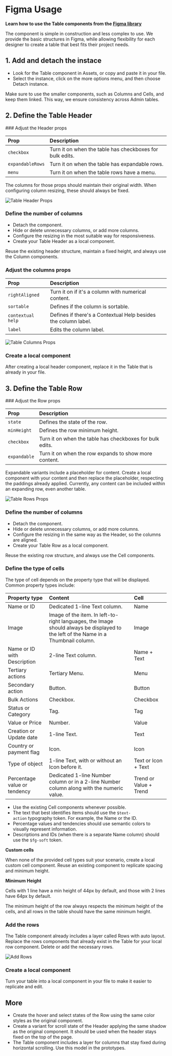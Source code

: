 # Figma Usage

**Learn how to use the Table components from the [Figma library](https://www.figma.com/file/PWGSQ26U55u8E34JWn9ZYE/%5BDO-NOT-USE%5D-Shoreline-%E2%80%93-Components?type=design&t=m2KFHrOvep58vRjm-6)**

The component is simple in construction and less complex to use. We provide the basic structures in Figma, while allowing flexibility for each designer to create a table that best fits their project needs.

## 1. Add and detach the instace
- Look for the Table component in Assets, or copy and paste it in your file.
- Select the instance, click on the more options menu, and then choose Detach instance.


<Callout type="warning" emoji="💡">
  Make sure to use the smaller components, such as Columns and Cells, and keep them linked. This way, we ensure consistency across Admin tables.
</Callout>

## 2. Define the Table Header


<Steps>
### Adjust the Header props

| Prop        | Description |
| :------------ | :--------- |
| `checkbox`       |    Turn it on when the table has checkboxes for bulk edits. |
| `expandableRows` |   Turn it on when the table has expandable rows.            |
| `menu`           |   Turn it on when the table rows have a menu.               |

<Callout type="warning" emoji="💡">
  The columns for those props should maintain their original width. When configuring column resizing, these should always be fixed.
</Callout>

![Table Header Props](/assets/table-figma-header.webp)

### Define the number of columns

- Detach the component.
- Hide or delete unnecessary columns, or add more columns.
- Configure the resizing in the most suitable way for responsiveness.
- Create your Table Header as a local component.

<Callout type="warning" emoji="💡">
  Reuse the existing header structure, maintain a fixed height, and always use the Column components.
</Callout>

### Adjust the columns props

| Prop        | Description |
| :------------ | :--------- |
| `rightAligned`       |    Turn it on if it's a column with numerical content. |
| `sortable` |   Defines if the column is sortable.            |
| `contextual help`           |   Defines if there's a Contextual Help besides the column label.               |
| `label` |   Edits the column label.            |

![Table Columns Props](/assets/table-figma-columns.webp)

### Create a local component

After creating a local header component, replace it in the Table that is already in your file.

</Steps>

## 3. Define the Table Row

<Steps>
### Adjust the Row props

| Prop        | Description |
| :------------ | :--------- |
| `state`       |    Defines the state of the row. |
| `minHeight` |   Defines the row minimum height.             |
| `checkbox`           |   Turn it on when the table has checkboxes for bulk edits.               |
| `expandable` |   Turn it on when the row expands to show more content.             |

Expandable variants include a placeholder for content. Create a local component with your content and then replace the placeholder, respecting the paddings already applied. Currently, any content can be included within an expanding row, even another table.

![Table Rows Props](/assets/table-figma-rows.webp)

### Define the number of columns

- Detach the component.
- Hide or delete unnecessary columns, or add more columns.
- Configure the resizing in the same way as the Header, so the columns are aligned.
- Create your Table Row as a local component.

<Callout type="warning" emoji="💡">
  Reuse the existing row structure, and always use the Cell components.
</Callout>

### Define the type of cells

The type of cell depends on the property type that will be displayed. Common property types include:

| Property type | Content | Cell |
| :--- | :--- | :--- |
| Name or ID | Dedicated 1-line Text column. | Name  |
| Image | Image of the item. In left-to-right languages, the Image should always be displayed to the left of the Name in a Thumbnail column. | Image  |
| Name or ID with Description | 2-line Text column. | Name + Text |
| Tertiary actions | Tertiary Menu. | Menu |
| Secondary action | Button. | Button |
| Bulk Actions | Checkbox. | Checkbox |
| Status or Category | Tag. | Tag |
| Value or Price | Number. | Value |
| Creation or Update date | 1-line Text. | Text |
| Country or payment flag | Icon. | Icon  |
| Type of object | 1-line Text, with or without an Icon before it. | Text or Icon + Text |
| Percentage value or tendency | Dedicated 1-line Number column or in a 2-line Number column along with the numeric value. | Trend or Value + Trend |

- Use the existing Cell components whenever possible.
- The text that best identifies items should use the `$text-action` typography token. For example, the Name or the ID.
- Percentage values and tendencies should use semantic colors to visually represent information.
- Descriptions and IDs (when there is a separate Name column) should use the `$fg-soft` token.

**Custom cells**

When none of the provided cell types suit your scenario, create a local custom cell component. Reuse an existing component to replicate spacing and minimum height.

**Minimum Height**

Cells with 1 line have a min height of 44px by default, and those with 2 lines have 64px by default.

The minimum height of the row always respects the minimum height of the cells, and all rows in the table should have the same minimum height.

### Add the rows

The Table component already includes a layer called Rows with auto layout. Replace the rows components that already exist in the Table for your local row component. Delete or add the necessary rows.

![Add Rows](/assets/table-figma-addrows.webp)

### Create a local component

Turn your table into a local component in your file to make it easier to replicate and edit.

</Steps>

## More

- Create the hover and select states of the Row using the same color styles as the original component.
- Create a variant for scroll state of the Header applying the same shadow as the original component. It should be used when the header stays fixed on the top of the page.
- The Table component includes a layer for columns that stay fixed during horizontal scrolling. Use this model in the prototypes.

